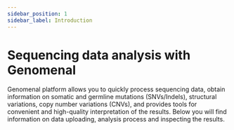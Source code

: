 ```yaml
---
sidebar_position: 1
sidebar_label: Introduction
---
```


# Sequencing data analysis with Genomenal

Genomenal platform allows you to quickly process sequencing data,
obtain information on somatic and germline mutations (SNVs/Indels),
structural variations, copy number variations (CNVs), and provides
tools for convenient and high-quality interpretation of the
results. Below you will find information on data uploading,
analysis process and inspecting the results.
